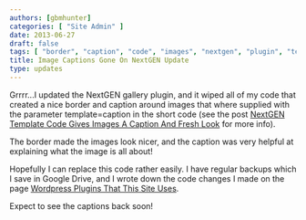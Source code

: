 ```yaml
---
authors: [gbmhunter]
categories: [ "Site Admin" ]
date: 2013-06-27
draft: false
tags: [ "border", "caption", "code", "images", "nextgen", "plugin", "template", "update" ]
title: Image Captions Gone On NextGEN Update
type: updates
---
```



Grrrr...I updated the NextGEN gallery plugin, and it wiped all of my code that created a nice border and caption around images that where supplied with the parameter template=caption in the short code (see the post [NextGEN Template Code Gives Images A Caption And Fresh Look](/updates/2013/05-02-nextgen-template-code-gives-images-a-caption-and-fresh-look/) for more info).

The border made the images look nicer, and the caption was very helpful at explaining what the image is all about!

Hopefully I can replace this code rather easily. I have regular backups which I save in Google Drive, and I wrote down the code changes I made on the page [Wordpress Plugins That This Site Uses](/programming/website-design/content-management-systems/wordpress/wordpress-plugins-that-this-site-uses/).

Expect to see the captions back soon!